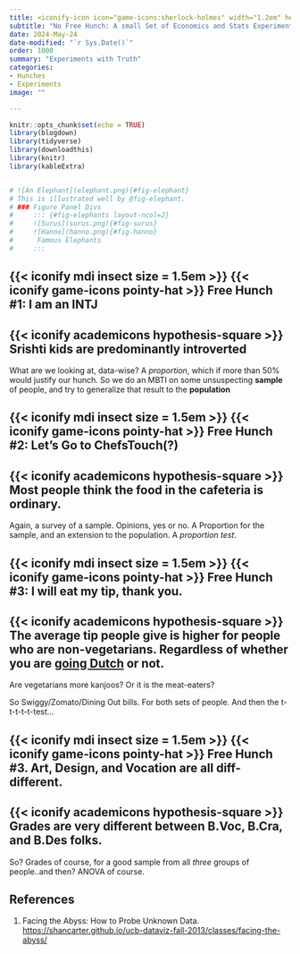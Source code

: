 ```yaml
---
title: <iconify-icon icon="game-icons:sherlock-holmes" width="1.2em" height="1.2em"></iconify-icon> Experiments
subtitle: "No Free Hunch: A small Set of Economics and Stats Experiments for Peasants"
date: 2024-May-24
date-modified: "`r Sys.Date()`"
order: 1000
summary: "Experiments with Truth"
categories:
- Hunches
- Experiments
image: ""

---
```


```r
knitr::opts_chunk$set(echo = TRUE)
library(blogdown)
library(tidyverse)
library(downloadthis)
library(knitr)
library(kableExtra)


# ![An Elephant](elephant.png){#fig-elephant}
# This is illustrated well by @fig-elephant.
# ### Figure Panel Divs
#     ::: {#fig-elephants layout-ncol=2}
#     ![Surus](surus.png){#fig-surus}
#     ![Hanno](hanno.png){#fig-hanno}
#      Famous Elephants
#     :::

```


## {{< iconify mdi insect size = 1.5em >}} {{< iconify game-icons pointy-hat >}} Free Hunch #1: I am an INTJ

::: callout-important
## {{< iconify academicons hypothesis-square >}} Srishti kids are predominantly introverted
:::

What are we looking at, data-wise? A *proportion*, which if more than 50% would justify our hunch. So we do an MBTI on some unsuspecting **sample** of people, and try to generalize that result to the **population**


## {{< iconify mdi insect size = 1.5em >}} {{< iconify game-icons pointy-hat >}} Free Hunch #2: Let's Go to ChefsTouch(?)

::: callout-important
## {{< iconify academicons hypothesis-square >}} Most people think the food in the cafeteria is ordinary.
:::
Again, a survey of a sample. Opinions, yes or no. A Proportion for the sample, and an extension to the population. A *proportion test*.

## {{< iconify mdi insect size = 1.5em >}} {{< iconify game-icons pointy-hat >}} Free Hunch #3: I will eat my tip, thank you. 

::: callout-important
## {{< iconify academicons hypothesis-square >}} The average tip people give is higher for people who are non-vegetarians. Regardless of whether you are [going Dutch](https://en.wikipedia.org/wiki/Going_Dutch) or not.
:::

Are vegetarians more kanjoos? Or it is the meat-eaters?

So Swiggy/Zomato/Dining Out bills. For both sets of people. And then the t-t-t-t-t-test...


## {{< iconify mdi insect size = 1.5em >}} {{< iconify game-icons pointy-hat >}} Free Hunch #3. Art, Design, and Vocation are all diff-different. 

::: callout-important
## {{< iconify academicons hypothesis-square >}} Grades are very different between B.Voc, B.Cra, and B.Des folks. 
:::

So? Grades of course, for a good sample from all *three* groups of people..and then?
ANOVA of course. 







## References

1. Facing the Abyss: How to Probe Unknown Data. <https://shancarter.github.io/ucb-dataviz-fall-2013/classes/facing-the-abyss/>

